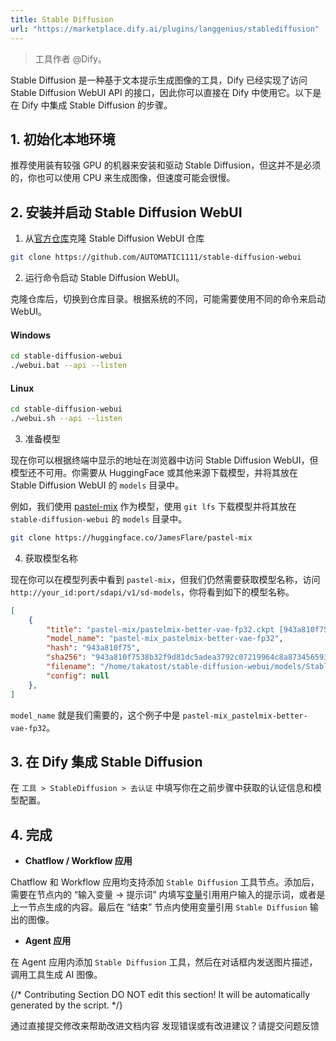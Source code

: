 ```yaml
---
title: Stable Diffusion
url: "https://marketplace.dify.ai/plugins/langgenius/stablediffusion"
---
```


> 工具作者 @Dify。

Stable Diffusion 是一种基于文本提示生成图像的工具，Dify 已经实现了访问 Stable Diffusion WebUI API 的接口，因此你可以直接在 Dify 中使用它。以下是在 Dify 中集成 Stable Diffusion 的步骤。

## 1. 初始化本地环境

推荐使用装有较强 GPU 的机器来安装和驱动 Stable Diffusion，但这并不是必须的，你也可以使用 CPU 来生成图像，但速度可能会很慢。

## 2. 安装并启动 Stable Diffusion WebUI

1. 从[官方仓库](https://github.com/AUTOMATIC1111/stable-diffusion-webui)克隆 Stable Diffusion WebUI 仓库
    
```bash
git clone https://github.com/AUTOMATIC1111/stable-diffusion-webui
```

2. 运行命令启动 Stable Diffusion WebUI。

克隆仓库后，切换到仓库目录。根据系统的不同，可能需要使用不同的命令来启动 WebUI。

#### Windows

```bash
cd stable-diffusion-webui
./webui.bat --api --listen
```

#### Linux
```bash
cd stable-diffusion-webui
./webui.sh --api --listen
```

3. 准备模型

现在你可以根据终端中显示的地址在浏览器中访问 Stable Diffusion WebUI，但模型还不可用。你需要从 HuggingFace 或其他来源下载模型，并将其放在 Stable Diffusion WebUI 的 `models` 目录中。

例如，我们使用 [pastel-mix](https://huggingface.co/JamesFlare/pastel-mix) 作为模型，使用 `git lfs` 下载模型并将其放在 `stable-diffusion-webui` 的 `models` 目录中。

```bash
git clone https://huggingface.co/JamesFlare/pastel-mix
```

4. 获取模型名称

现在你可以在模型列表中看到 `pastel-mix`，但我们仍然需要获取模型名称，访问 `http://your_id:port/sdapi/v1/sd-models`，你将看到如下的模型名称。

```json
[
    {
        "title": "pastel-mix/pastelmix-better-vae-fp32.ckpt [943a810f75]",
        "model_name": "pastel-mix_pastelmix-better-vae-fp32",
        "hash": "943a810f75",
        "sha256": "943a810f7538b32f9d81dc5adea3792c07219964c8a8734565931fcec90d762d",
        "filename": "/home/takatost/stable-diffusion-webui/models/Stable-diffusion/pastel-mix/pastelmix-better-vae-fp32.ckpt",
        "config": null
    },
]
```

`model_name` 就是我们需要的，这个例子中是 `pastel-mix_pastelmix-better-vae-fp32`。

## 3. 在 Dify 集成 Stable Diffusion

在 `工具 > StableDiffusion > 去认证` 中填写你在之前步骤中获取的认证信息和模型配置。

## 4. 完成

- **Chatflow / Workflow 应用**

Chatflow 和 Workflow 应用均支持添加 `Stable Diffusion` 工具节点。添加后，需要在节点内的 “输入变量 → 提示词” 内填写[变量](/zh-hans/user-guide/build-app/flow-app/variables)引用用户输入的提示词，或者是上一节点生成的内容。最后在 “结束” 节点内使用变量引用 `Stable Diffusion` 输出的图像。

- **Agent 应用**

在 Agent 应用内添加 `Stable Diffusion` 工具，然后在对话框内发送图片描述，调用工具生成 AI 图像。

{/*
Contributing Section
DO NOT edit this section!
It will be automatically generated by the script.
*/}

<CardGroup cols="2">
    <Card
        title="编辑此页面"
        icon="pen-to-square"
        href="https://github.com/langgenius/dify-docs-mintlify/edit/main/zh-hans/guides/tools/tool-configuration/stable-diffusion.mdx"
    >
        通过直接提交修改来帮助改进文档内容
    </Card>
    <Card
        title="提交问题"
        icon="github"
        href="https://github.com/langgenius/dify-docs-mintlify/issues/new?title=文档问题%3A%20e-diffus&body=%23%23%20问题描述%0A%3C%21--%20请简要描述你发现的问题%20--%3E%0A%0A%23%23%20页面链接%0Ahttps%3A%2F%2Fgithub.com%2Flanggenius%2Fdify-docs-mintlify%2Fblob%2Fmain%2Fzh-hans/guides/tools/tool-configuration%2Fstable-diffusion.mdx%0A%0A%23%23%20建议修改%0A%3C%21--%20如果有具体的修改建议，请在此说明%20--%3E%0A%0A%3C%21--%20感谢你对文档质量的关注！%20--%3E"
    >
        发现错误或有改进建议？请提交问题反馈
    </Card>
</CardGroup>
